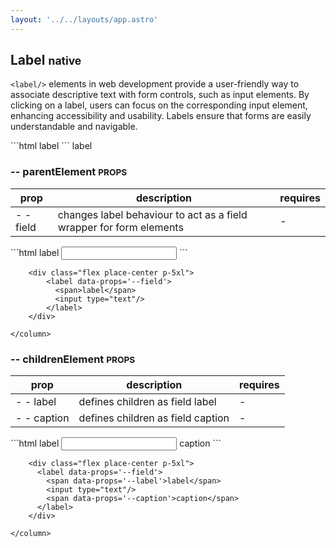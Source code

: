 ```yaml
---
layout: '../../layouts/app.astro'
---
```


## Label <small> native </small>

`<label/>` elements in web development provide a user-friendly way to associate
descriptive text with form controls, such as input elements. By clicking
on a label, users can focus on the corresponding input element, enhancing
accessibility and usability. Labels ensure that forms are easily
understandable and navigable.

<x-grid style="--cols: 2;" class='outln outln-primary radius-3xs'>
  ```html
  <label>
    label
  </label>
  ```
  <column class='align-center[items] flex place-center p-5xl'>
   <label>label</label>
  </column>
</x-grid>

### -- parentElement <small class="clr-subtext txt-sm"> PROPS </small>

| prop        | description                                                         | requires |
| ----------- | ------------------------------------------------------------------- | -------- |
| - - field   | changes label behaviour to act as a field wrapper for form elements | -        |

<x-grid style="--cols: 2;" class="g-sm">
    <column class="grid outln outln-primary radius-3xs">
        ```html
          <label data-props='--field'>
            <span>label</span>
            <input type="text"/>
          </label>
        ```

        <div class="flex place-center p-5xl">
            <label data-props='--field'>
              <span>label</span>
              <input type="text"/>
            </label>
        </div>

    </column>

</x-grid>

### -- childrenElement <small class="clr-subtext txt-sm"> PROPS </small>

| prop        | description                                                         | requires |
| ----------- | ----------------------------------| -------- |
| - - label   | defines children as field label   | -        |
| - - caption | defines children as field caption | -        |

<x-grid style="--cols: 2;" class="g-sm">
    <column class="grid outln outln-primary radius-3xs">
        ```html
          <label data-props='--field'>
            <span data-props='--label'>label</span>
            <input type="text"/>
            <span data-props='--caption'>caption</span>
          </label>
        ```

        <div class="flex place-center p-5xl">
          <label data-props='--field'>
            <span data-props='--label'>label</span>
            <input type="text"/>
            <span data-props='--caption'>caption</span>
          </label>
        </div>

    </column>

</x-grid>